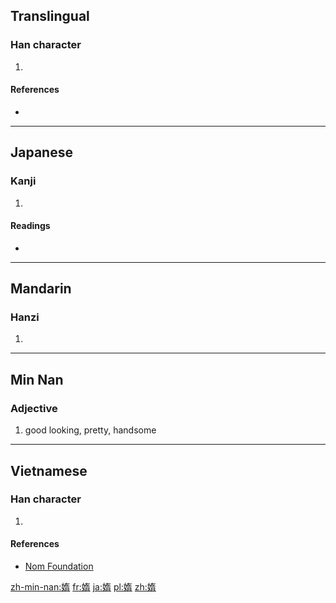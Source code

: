 ==Translingual==

===Han character===
{{Han char|rn=38|rad=女|as=09|sn=12|four=|canj=女大一月 (VKMB)|ids=⿰[[女]]⿱[[左]][[肉|月]]}}

# {{defn|Han|sort=女09}}

====References====
* {{Han ref|kx=0267.200|dkj=06525|dj=0534.190|hdz=21064.100|uh=5AA0|ud=23200}}

----

==Japanese==

===Kanji===
{{ja-kanji|grade=|rs=女09}}

# {{defn|lang=ja|sort=女09}}

====Readings====
* {{ja-readings|on=[[た]] (ta), [[だ]] (da), [[な]] (na), [[ら]] (ra)|kun=[[みめよい]] (mimeyoi), [[おこたる]] (okotaru), [[みめよいさま]] (mimeyoisama)}}

----

==Mandarin==

===Hanzi===
{{cmn-hanzi|pin=[[tuǒ]] ([[tuo3]])|wg=t'o<sup>3</sup>}}

# {{defn|lang=cmn|sort=女09}}

----

==Min Nan==

===Adjective===
{{nan-adj|ts|poj=[[suí]] (sui<sup>2</sup>)|c=媠}}
# good looking, pretty, handsome

----

==Vietnamese==

===Han character===
{{vi-readings|rs=女09| hanviet = thoã}}

# {{defn|lang=vi|sort=女09}}

====References====
*[http://nomfoundation.org/common/nom_details.php?codepoint=5aa0 Nom Foundation]

[[zh-min-nan:媠]]
[[fr:媠]]
[[ja:媠]]
[[pl:媠]]
[[zh:媠]]
